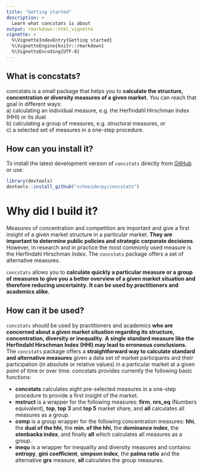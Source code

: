 ```yaml
---
title: "Getting started"
description: >
  Learn what concstats is about
output: rmarkdown::html_vignette
vignette: >
  %\VignetteIndexEntry{Getting started}
  %\VignetteEngine{knitr::rmarkdown}
  %\VignetteEncoding{UTF-8}
---
```


## <i class="far fa-lightbulb"></i> What is concstats?

concstats is a small package that helps you to **calculate the structure,
concentration or diversity measures of a given market.** You can reach that goal
in different ways:  
a) calculating an individual measure, e.g. the Herfindahl Hirschman Index (HHI)
   or its dual.  
b) calculating a group of measures, e.g. structural measures, or  
c) a selected set of measures in a one-step procedure.


## <i class="fas fa-download"></i> How can you install it?

To install the latest development version of `concstats` directly from [GitHub](https://github.com/schneiderpy/concstats) or use: 

```r
library(devtools)
devtools::install_github("schneiderpy/concstats")
```

# </a><i class="fas fa-table"></i> Why did I build it?

Measures of concentration and competition are important and give a first insight
of a given market structure in a particular market. **They are important to
determine public policies and strategic corporate decisions**. However, in
research and in practice the most commonly used measure is the Herfindahl
Hirschman Index. The `concstats` package offers a set of alternative measures.

`concstats` allows you to **calculate quickly a particular measure or a group of
measures to give you a better overview of a given market situation and therefore
reducing uncertainty.** **It can be used by practitioners and academics alike.**

## <i class="fas fa-code"></i> How can it be used?

`concstats` should be used by practitioners and academics **who are concerned about
a given market situation regarding its structure, concentration, diversity or
inequality**. **A single standard measure like the Herfindahl Hirschman Index
(HHI) may lead to erroneous conclusions.** The `concstats` package offers a
**straightforward way to calculate standard and alternative measures** given a
data set of market participants and their participation (in absolute or relative
values) in a particular market at a given point of time or over time.
concstats provides currently the following basic functions:

- **concstats** calculates eight pre-selected measures in a one-step procedure
to provide a first insight of the market.
- **mstruct** is a wrapper for the following measures: **firm**, **nrs_eq**
(Numbers equivalent), **top**, **top 3** and **top 5** market share, and **all**
calculates all measures as a group.
- **comp** is a group wrapper for the following concentration measures: **hhi**,
the **dual of the hhi**, the **min. of the hhi**, the **dominance index**, the
**stenbacka index**, and finally **all** which calculates all measures as a group.
- **inequ** is a wrapper for inequality and diversity measures and contains:
**entropy**, **gini coefficient**, **simpson index**, the **palma ratio** and the
alternative **grs** measure, **all** calculates the group measures.
